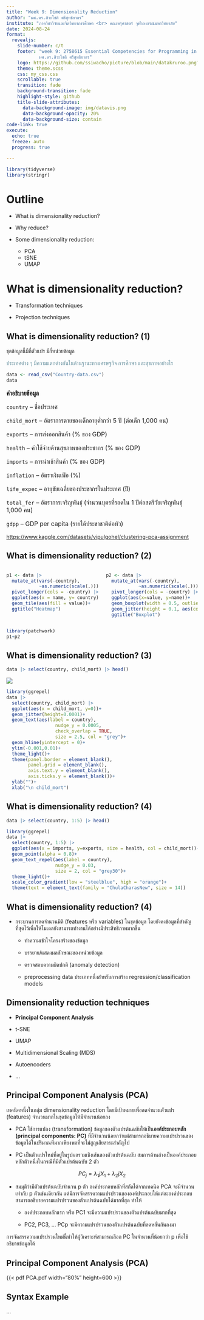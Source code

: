 ```yaml
---
title: "Week 9: Dimensionality Reduction"
author: "ผศ.ดร.สิวะโชติ ศรีสุทธิยากร"
institute: "ภาควิชาวิจัยและจิตวิทยาการศึกษา <br> คณะครุศาสตร์ จุฬาลงกรณ์มหาวิทยาลัย"
date: 2024-08-24
format:
  revealjs:
    slide-number: c/t
    footer: "week 9: 2758615 Essential Competencies for Programming in Educational Data Analysis <br>
            ผศ.ดร.สิวะโชติ ศรีสุทธิยากร"
    logo: https://github.com/ssiwacho/picture/blob/main/datakruroo.png?raw=true
    theme: theme.scss
    css: my_css.css
    scrollable: true
    transition: fade
    background-transition: fade
    highlight-style: github
    title-slide-attributes:
      data-background-image: img/datavis.png
      data-background-opacity: 20%
      data-background-size: contain
code-link: true
execute:
  echo: true
  freeze: auto
  progress: true

---
```


```r
library(tidyverse)
library(stringr)
```

# Outline

- What is dimensionality reduction?

- Why reduce?

- Some dimensionality reduction:
  - PCA
  - tSNE
  - UMAP

# What is dimensionality reduction? {.smaller}

- Transformation techniques

- Projection techniques

## What is dimensionality reduction? (1) {.smaller}


ชุดข้อมูลนี้มีกี่ตัวแปร มีกี่หน่วยข้อมูล

::: {.fragment}

<span style="color: #5E8A99;">
ประเทศต่าง ๆ มีความแตกต่างกันในด้านฐานะทางเศรษฐกิจ การศึกษา และสุขภาพอย่างไร
</span>

:::

```r
data <- read_csv("Country-data.csv")
data
```


<div style="font-size: 16px;">

**คำอธิบายข้อมูล**

`country` -- ชื่อประเทศ

`child_mort` -- อัตราการตายของเด็กอายุต่ำกว่า 5 ปี (ต่อเด็ก 1,000 คน)

`exports` -- การส่งออกสินค้า (% ของ GDP)

`health` -- ค่าใช้จ่ายด้านสุขภาพของประชากร (% ของ GDP)

`imports` -- การนำเข้าสินค้า (% ของ GDP)

`inflation` -- อัตราเงินเฟ้อ (​%)

`life_expec` -- อายุขัยเฉลี่ยของประชากรในประเทศ (ปี)

`total_fer` -- อัตราการเจริญพันธ์ุ (จำนวนบุตรที่รอดใน 1 ปีต่อสตรีวัยเจริญพันธุ์ 1,000 คน)

`gdpp` -- GDP per capita (รายได้ประชาชาติต่อหัว)



</div>

<div class="caption">[https://www.kaggle.com/datasets/vipulgohel/clustering-pca-assignment](https://www.kaggle.com/datasets/vipulgohel/clustering-pca-assignment)</div>


## What is dimensionality reduction? (2) {.smaller}

:::: {.columns}

::: {.column width="50%"}


```r
p1 <- data |> 
  mutate_at(vars(-country), 
            ~as.numeric(scale(.))) |> 
  pivot_longer(cols = -country) |> 
  ggplot(aes(x = name, y= country))+
  geom_tile(aes(fill = value))+
  ggtitle("Heatmap")
```

:::


::: {.column width="50%"}

```r
p2 <- data |> 
  mutate_at(vars(-country), 
            ~as.numeric(scale(.))) |> 
  pivot_longer(cols = -country) |> 
  ggplot(aes(x=value, y=name))+
  geom_boxplot(width = 0.5, outlier.alpha = 0)+
  geom_jitter(height = 0.1, aes(col = value))+
  ggtitle("Boxplot")
```


:::

::::

```r
library(patchwork)
p1+p2
```


## What is dimensionality reduction? (3) {.smaller}

```r
data |> select(country, child_mort) |> head()
```

![](img/concept2.png)

```r
library(ggrepel)
data |> 
  select(country, child_mort) |> 
  ggplot(aes(x = child_mort, y=0))+
  geom_jitter(height=0.0001)+
  geom_text(aes(label = country), 
                  nudge_y = 0.0005,
                  check_overlap = TRUE,
                  size = 2.5, col = "grey")+
  geom_hline(yintercept = 0)+
  ylim(-0.001,0.01)+
  theme_light()+
  theme(panel.border = element_blank(),
        panel.grid = element_blank(),
        axis.text.y = element_blank(),
        axis.ticks.y = element_blank())+
  ylab("")+
  xlab("\n child_mort")
```


## What is dimensionality reduction? (4) {.smaller}

```r
data |> select(country, 1:5) |> head()
```


```r
library(ggrepel)
data |> 
  select(country, 1:5) |> 
  ggplot(aes(x = imports, y=exports, size = health, col = child_mort))+
  geom_point(alpha = 0.8)+
  geom_text_repel(aes(label = country), 
                  nudge_y = 0.03,
                  size = 2, col = "grey30")+
  theme_light()+
  scale_color_gradient(low = "steelblue", high = "orange")+
  theme(text = element_text(family = "ChulaCharasNew", size = 14))

```


## What is dimensionality reduction? (4) {.smaller}

- กระบวนการลดจำนวนมิติ (features หรือ variables) ในชุดข้อมูล โดยยังคงข้อมูลที่สำคัญที่สุดไว้เพื่อให้โมเดลยังสามารถทำงานได้อย่างมีประสิทธิภาพมากขึ้น

  - ทำความเข้าใจโครงสร้างของข้อมูล

  - บรรยาย/แสดงผลลักษณะของหน่วยข้อมูล

  - ตรวจสอบความผิดปกติ (anomaly detection)

  - preprocessing data ประเภทหนึ่งสำหรับการสร้าง regression/classification models


## Dimensionality reduction techniques {.smaller}

- **Principal Component Analysis**

- t-SNE

- UMAP

- Multidimensional Scaling (MDS)

- Autoencoders

- ...


## Principal Component Analysis (PCA) {.smaller}

เทคนิคหนึ่งในกลุ่ม dimensionality reduction โดยมีเป้าหมายเพื่อลดจำนวนตัวแปร (features) จำนวนมากในชุดข้อมูลให้มีจำนวนน้อยลง

- PCA ใช้การแปลง (transformation) ข้อมูลของตัวแปรต้นฉบับให้เป็น**องค์ประกอบหลัก (principal components: PC)** ที่มีจำนวนน้อยกว่าแต่สามารถอธิบายความแปรปรวนของข้อมูลได้ในปริมาณที่มากเพียงพอที่จะไม่สูญเสียสาระสำคัญไป

- PC เป็นตัวแปรใหม่ที่อยู่ในรูปผลรวมเชิงเส้นของตัวแปรต้นฉบับ สมการด้านล่างเป็นองค์ประกอบหลักตัวหนึ่งในกรณีที่มีตัวแปรต้นฉบับ 2 ตัว

$$
PC_j = \lambda_1jX_1+\lambda_2jX_2
$$

- สมมุติว่ามีตัวแปรต้นฉบับจำนวน p ตัว องค์ประกอบหลักที่สกัดได้จากเทคนิค PCA จะมีจำนวนเท่ากับ p ตัวเช่นเดียวกัน แต่มีการจัดสรรความแปรปรวนขององค์ประกอบให้แต่ละองค์ประกอบสามารถอธิบายความแปรปรวนของตัวแปรต้นฉบับได้มากที่สุด ทำให้

  - องค์ประกอบหลักแรก หรือ PC1 จะมีความแปรปรวนของตัวแปรต้นฉบับมากที่สุด

  - PC2, PC3, ... PCp จะมีความแปรปรวนของตัวแปรต้นฉบับที่ลดหลั่นกันลงมา

การจัดสรรความแปรปรวนใหม่นี้ทำให้ผู้วิเคราะห์สามารถเลือก PC ในจำนวนที่น้อยกว่า p เพื่อใช้อธิบายข้อมูลได้



## Principal Component Analysis (PCA) {.smaller}

{{< pdf PCA.pdf width="80%" height=600 >}}


## ​Syntax Example

... 